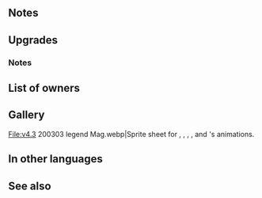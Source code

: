 {{Weapon Infobox
|tagid=SID_絶無の書
|weaponType=Colorless Tome
|might=14
|range=2
|effect=Grants Atk+3. At start of combat, if foe's Atk ≥ 50 or if【Penalty】is active on foe, grants Atk/Def/Res+5 to unit during combat. At start of combat, if foe's Spd ≥ 35 or if【Penalty】is active on foe, unit makes a guaranteed follow-up attack.<br><br>【Penalty】<br>All effects that last "on foe through its next action." Includes penalties inflicted by a skill like Panic or Threaten and negative status effects (preventing counterattacks, restricting movement, or the effects of a skill like Triangle Adept or Guard).
|cost=400
|exclusive=1
|userVersion1=Closed
|userVersion2=Open
|userVersion3=Gleam Closed
|userVersion4=Gleam Open
|statModifiers=0,17,0,0,0
|required=Atlas (weapon)
|refinePaths=default
|refineSP=400
|refineMedals=500
|refineDews=200
|effectSkill1=At start of combat, if foe's HP ≥ 50%, grants Atk/Spd/Def/Res+4 to unit during combat. If foe has a Special skill and that foe's maximum Special cooldown count is reduced (Special trigger is accelerated), grants Special cooldown count-1 to unit before unit's first attack during combat. If foe's Atk ≥ 50 at start of combat, deals damage during combat = 15% of foe's Atk at start of combat (excluding area-of-effect Specials). At start of combat, if foe's Def or Res ≥ 35 or if【Bonus】is active on foe, reduces damage from attacks by X% (X = the greater of foe's Def or Res at start of combat; max 50; excluding area-of-effect Specials) during combat.<br><br>【Bonus】<br>All effects that last "for 1 turn" or "that turn only." Includes bonuses granted by a skill like Rally or Hone and positive status effects (extra movement or effects like Dominance).
|properties=random_owner
}}
==Notes==
{{At start of combat}}
{{EffectfromPenalty|temporary buffs and guaranteed follow-up attack effects|target=foe}}
{{Temporary buffs}}
{{Guaranteed follow-up interaction}}
==Upgrades==
{{Weapon Upgrade List}}
===Notes===
{{CombatCooldownCount|-1|name={{St|Void Tome|refine=Skill1}}}}
{{DamageBoost|name={{St|Void Tome|refine=Skill1}}}}
{{EffectfromBonus|target=foe|name={{St|Void Tome|refine=Skill1}}}}
{{DamagePercentageReduction}}

==List of owners==
{{Skill Hero List}}
==Gallery==
<gallery>
File:v4.3 200303 legend Mag.webp|Sprite sheet for {{St|Stone}}, {{St|Elstone}}, {{St|Atlas}}, {{St|Atlas+}}, and {{St|Void Tome}}'s animations.
</gallery>

==In other languages==
{{OtherLanguages
|japanese=絶無の書
|german=Buch des Nichts
|spanishEU=Grimorio vacuo
|spanishLA=Grimorio vacuo
|french=Tome du néant
|italian=Tomo dell'oblio
|chineseTW=絕無之書
|portuguese=Tomo vácuo
}}

==See also==
{{See also skills|cond=Description LIKE '%if%penalty%active on foe%grants Atk%/Def/Res+%during combat%' OR Description LIKE '%if%penalty%active on foe%makes a guaranteed follow-up%' OR Description LIKE '%before unit_s first attack%grants special cooldown count-%' OR Description LIKE '%grants Special cooldown count-%before unit_s first attack%' OR Description LIKE '%deals damage =%of%foe_s Atk%' AND Name NOT LIKE '%time traveler%'}}
{{Weapons Navbox}}